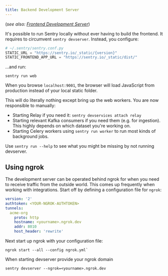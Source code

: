```yaml
---
title: Backend Development Server
---
```


(*see also: [Frontend Development Server](/frontend/development-server/)*)

It's possible to run Sentry locally without ever having to build the frontend. It requires to circumvent `sentry devserver`. Instead, you configure:

```python
# ~/.sentry/sentry.conf.py
STATIC_URL = "https://sentry.io/_static/{version}"
STATIC_FRONTEND_APP_URL = "https://sentry.io/_static/dist/"
```

...and run:

```shell
sentry run web
```

When you browse `localhost:9001`, the browser will load JavaScript from production instead of your local static folder.

This will do literally nothing except bring up the web workers. You are now responsible to manually:

* Starting Relay if you need it: `sentry devservices attach relay`
* Starting relevant Kafka consumers if you need them (e.g. for ingestion). This highly depends on which dataset you're working on.
* Starting Celery workers using `sentry run worker` to run most kinds of background jobs.

Use `sentry run --help` to see what you might be missing by not running devserver.


## Using ngrok

The development server can be operated behind ngrok for when you need to receive traffic from the outside world. This comes up frequently when working with integrations. Start off by defining a configuration file for `ngrok`:

```yaml
version: '2'
authtoken: <YOUR-NGROK-AUTHTOKEN>
tunnels:
  acme-org
    proto: http
    hostname: <yourname>.ngrok.dev
    addr: 8010
    host_header: 'rewrite'
```

Next start up ngrok with your configuration file:

```shell
ngrok start --all --config ngrok.yml`
```

When starting devserver provide your ngrok domain

```shell
sentry devserver --ngrok=<yourname>.ngrok.dev
```
